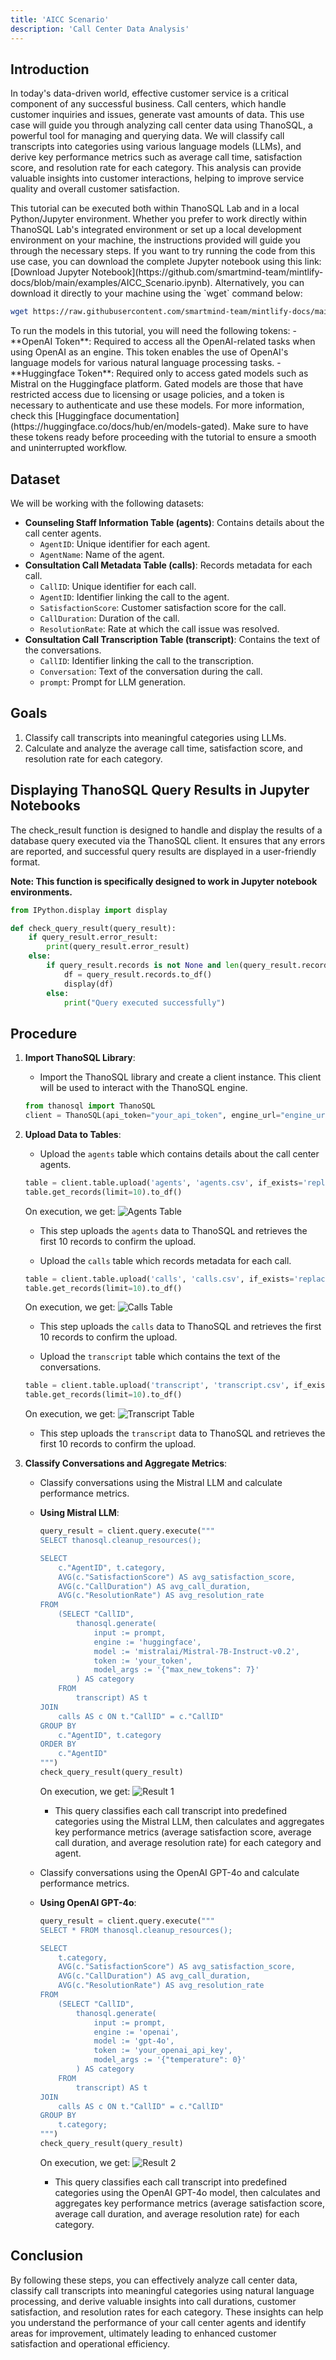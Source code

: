 ```yaml
---
title: 'AICC Scenario'
description: 'Call Center Data Analysis'
---
```


## Introduction
In today's data-driven world, effective customer service is a critical component of any successful business. Call centers, which handle customer inquiries and issues, generate vast amounts of data. This use case will guide you through analyzing call center data using ThanoSQL, a powerful tool for managing and querying data. We will classify call transcripts into categories using various language models (LLMs), and derive key performance metrics such as average call time, satisfaction score, and resolution rate for each category. This analysis can provide valuable insights into customer interactions, helping to improve service quality and overall customer satisfaction.

<Info>
This tutorial can be executed both within ThanoSQL Lab and in a local Python/Jupyter environment. Whether you prefer to work directly within ThanoSQL Lab's integrated environment or set up a local development environment on your machine, the instructions provided will guide you through the necessary steps.
</Info>

<Note>
If you want to try running the code from this use case, you can download the complete Jupyter notebook using this link: [Download Jupyter Notebook](https://github.com/smartmind-team/mintlify-docs/blob/main/examples/AICC_Scenario.ipynb). Alternatively, you can download it directly to your machine using the `wget` command below:

```sh
wget https://raw.githubusercontent.com/smartmind-team/mintlify-docs/main/examples/AICC_Scenario.ipynb
```
</Note>

<Tip>
To run the models in this tutorial, you will need the following tokens:
- **OpenAI Token**: Required to access all the OpenAI-related tasks when using OpenAI as an engine. This token enables the use of OpenAI's language models for various natural language processing tasks.
- **Huggingface Token**: Required only to access gated models such as Mistral on the Huggingface platform. Gated models are those that have restricted access due to licensing or usage policies, and a token is necessary to authenticate and use these models. For more information, check this [Huggingface documentation](https://huggingface.co/docs/hub/en/models-gated).
Make sure to have these tokens ready before proceeding with the tutorial to ensure a smooth and uninterrupted workflow.
</Tip>

## Dataset
We will be working with the following datasets:
- **Counseling Staff Information Table (agents)**: Contains details about the call center agents.
  - `AgentID`: Unique identifier for each agent.
  - `AgentName`: Name of the agent.
- **Consultation Call Metadata Table (calls)**: Records metadata for each call.
  - `CallID`: Unique identifier for each call.
  - `AgentID`: Identifier linking the call to the agent.
  - `SatisfactionScore`: Customer satisfaction score for the call.
  - `CallDuration`: Duration of the call.
  - `ResolutionRate`: Rate at which the call issue was resolved.
- **Consultation Call Transcription Table (transcript)**: Contains the text of the conversations.
  - `CallID`: Identifier linking the call to the transcription.
  - `Conversation`: Text of the conversation during the call.
  - `prompt`: Prompt for LLM generation.

## Goals
1. Classify call transcripts into meaningful categories using LLMs.
2. Calculate and analyze the average call time, satisfaction score, and resolution rate for each category.

## Displaying ThanoSQL Query Results in Jupyter Notebooks
The check_result function is designed to handle and display the results of a database query executed via the ThanoSQL client. It ensures that any errors are reported, and successful query results are displayed in a user-friendly format.

**Note: This function is specifically designed to work in Jupyter notebook environments.**

```python
from IPython.display import display

def check_query_result(query_result):
    if query_result.error_result:
        print(query_result.error_result)
    else:
        if query_result.records is not None and len(query_result.records.data) > 0:
            df = query_result.records.to_df()
            display(df)
        else:
            print("Query executed successfully")
```

## Procedure
1. **Import ThanoSQL Library**:
    - Import the ThanoSQL library and create a client instance. This client will be used to interact with the ThanoSQL engine.
    ```python
    from thanosql import ThanoSQL
    client = ThanoSQL(api_token="your_api_token", engine_url="engine_url")
    ```

2. **Upload Data to Tables**:
    - Upload the `agents` table which contains details about the call center agents.
    ```python
    table = client.table.upload('agents', 'agents.csv', if_exists='replace')
    table.get_records(limit=10).to_df()
    ```
    On execution, we get: 
    ![Agents Table](/images/use-cases/use-case-1/table-1.png)
    - This step uploads the `agents` data to ThanoSQL and retrieves the first 10 records to confirm the upload.

    - Upload the `calls` table which records metadata for each call.
    ```python
    table = client.table.upload('calls', 'calls.csv', if_exists='replace')
    table.get_records(limit=10).to_df()
    ```
    On execution, we get: 
    ![Calls Table](/images/use-cases/use-case-1/table-2.png)
    - This step uploads the `calls` data to ThanoSQL and retrieves the first 10 records to confirm the upload.

    - Upload the `transcript` table which contains the text of the conversations.
    ```python
    table = client.table.upload('transcript', 'transcript.csv', if_exists='replace')
    table.get_records(limit=10).to_df()
    ```
    On execution, we get: 
    ![Transcript Table](/images/use-cases/use-case-1/table-3.png)
    - This step uploads the `transcript` data to ThanoSQL and retrieves the first 10 records to confirm the upload.

3. **Classify Conversations and Aggregate Metrics**:
    - Classify conversations using the Mistral LLM and calculate performance metrics.

    - **Using Mistral LLM**:
      ```python
      query_result = client.query.execute("""
      SELECT thanosql.cleanup_resources();

      SELECT 
          c."AgentID", t.category,
          AVG(c."SatisfactionScore") AS avg_satisfaction_score,
          AVG(c."CallDuration") AS avg_call_duration,
          AVG(c."ResolutionRate") AS avg_resolution_rate
      FROM 
          (SELECT "CallID",
              thanosql.generate(
                  input := prompt,
                  engine := 'huggingface',
                  model := 'mistralai/Mistral-7B-Instruct-v0.2',
                  token := 'your_token',
                  model_args := '{"max_new_tokens": 7}'
              ) AS category
          FROM
              transcript) AS t
      JOIN 
          calls AS c ON t."CallID" = c."CallID"
      GROUP BY 
          c."AgentID", t.category
      ORDER BY
          c."AgentID"
      """)
      check_query_result(query_result)
      ```
      On execution, we get: 
      ![Result 1](/images/use-cases/use-case-1/result-1.png)
      - This query classifies each call transcript into predefined categories using the Mistral LLM, then calculates and aggregates key performance metrics (average satisfaction score, average call duration, and average resolution rate) for each category and agent.

    - Classify conversations using the OpenAI GPT-4o and calculate performance metrics.

    - **Using OpenAI GPT-4o**:
      ```python
      query_result = client.query.execute("""
      SELECT * FROM thanosql.cleanup_resources();

      SELECT 
          t.category,
          AVG(c."SatisfactionScore") AS avg_satisfaction_score,
          AVG(c."CallDuration") AS avg_call_duration,
          AVG(c."ResolutionRate") AS avg_resolution_rate
      FROM 
          (SELECT "CallID",
              thanosql.generate(
                  input := prompt,
                  engine := 'openai',
                  model := 'gpt-4o',
                  token := 'your_openai_api_key',
                  model_args := '{"temperature": 0}'
              ) AS category
          FROM
              transcript) AS t
      JOIN 
          calls AS c ON t."CallID" = c."CallID"
      GROUP BY 
          t.category;
      """)
      check_query_result(query_result)
      ```
      On execution, we get: 
      ![Result 2](/images/use-cases/use-case-1/result-2.png)
      - This query classifies each call transcript into predefined categories using the OpenAI GPT-4o model, then calculates and aggregates key performance metrics (average satisfaction score, average call duration, and average resolution rate) for each category.

## Conclusion
By following these steps, you can effectively analyze call center data, classify call transcripts into meaningful categories using natural language processing, and derive valuable insights into call durations, customer satisfaction, and resolution rates for each category. These insights can help you understand the performance of your call center agents and identify areas for improvement, ultimately leading to enhanced customer satisfaction and operational efficiency.
